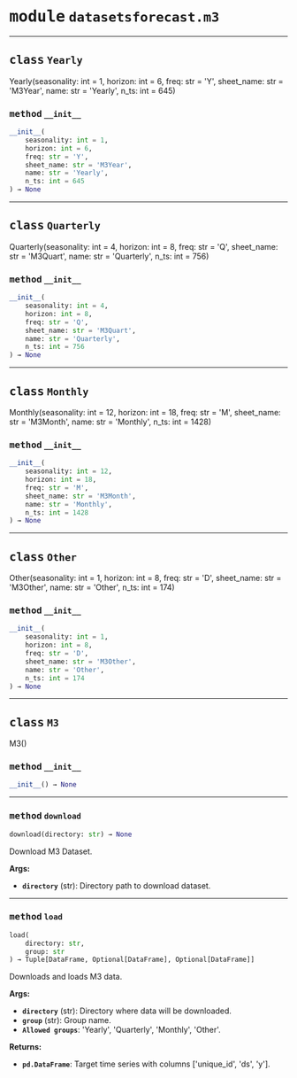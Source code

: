 



# <kbd>module</kbd> `datasetsforecast.m3`






---



## <kbd>class</kbd> `Yearly`
Yearly(seasonality: int = 1, horizon: int = 6, freq: str = 'Y', sheet_name: str = 'M3Year', name: str = 'Yearly', n_ts: int = 645) 



### <kbd>method</kbd> `__init__`

```python
__init__(
    seasonality: int = 1,
    horizon: int = 6,
    freq: str = 'Y',
    sheet_name: str = 'M3Year',
    name: str = 'Yearly',
    n_ts: int = 645
) → None
```









---



## <kbd>class</kbd> `Quarterly`
Quarterly(seasonality: int = 4, horizon: int = 8, freq: str = 'Q', sheet_name: str = 'M3Quart', name: str = 'Quarterly', n_ts: int = 756) 



### <kbd>method</kbd> `__init__`

```python
__init__(
    seasonality: int = 4,
    horizon: int = 8,
    freq: str = 'Q',
    sheet_name: str = 'M3Quart',
    name: str = 'Quarterly',
    n_ts: int = 756
) → None
```









---



## <kbd>class</kbd> `Monthly`
Monthly(seasonality: int = 12, horizon: int = 18, freq: str = 'M', sheet_name: str = 'M3Month', name: str = 'Monthly', n_ts: int = 1428) 



### <kbd>method</kbd> `__init__`

```python
__init__(
    seasonality: int = 12,
    horizon: int = 18,
    freq: str = 'M',
    sheet_name: str = 'M3Month',
    name: str = 'Monthly',
    n_ts: int = 1428
) → None
```









---



## <kbd>class</kbd> `Other`
Other(seasonality: int = 1, horizon: int = 8, freq: str = 'D', sheet_name: str = 'M3Other', name: str = 'Other', n_ts: int = 174) 



### <kbd>method</kbd> `__init__`

```python
__init__(
    seasonality: int = 1,
    horizon: int = 8,
    freq: str = 'D',
    sheet_name: str = 'M3Other',
    name: str = 'Other',
    n_ts: int = 174
) → None
```









---



## <kbd>class</kbd> `M3`
M3() 



### <kbd>method</kbd> `__init__`

```python
__init__() → None
```








---



### <kbd>method</kbd> `download`

```python
download(directory: str) → None
```

Download M3 Dataset. 



**Args:**
 
 - <b>`directory`</b> (str):  Directory path to download dataset. 

---



### <kbd>method</kbd> `load`

```python
load(
    directory: str,
    group: str
) → Tuple[DataFrame, Optional[DataFrame], Optional[DataFrame]]
```

Downloads and loads M3 data. 



**Args:**
 
 - <b>`directory`</b> (str):  Directory where data will be downloaded. 
 - <b>`group`</b> (str):  Group name. 
 - <b>`Allowed groups`</b>:  'Yearly', 'Quarterly', 'Monthly', 'Other'. 



**Returns:**
 
 - <b>`pd.DataFrame`</b>:  Target time series with columns ['unique_id', 'ds', 'y']. 


